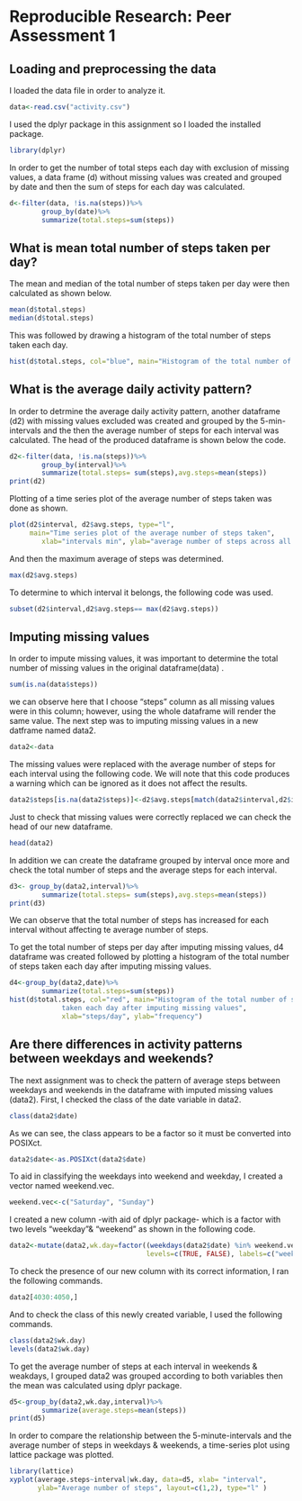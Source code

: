 Reproducible Research: Peer Assessment 1
========================
## Loading and preprocessing the data
I loaded the data file in order to analyze it.
```r
data<-read.csv("activity.csv")
```
I used the dplyr package in this assignment so I loaded the installed package.
```r
library(dplyr)
```
In order to get the number of total steps each day with exclusion of missing values,
a data frame (d) without missing values was created and grouped by date and then the sum
of steps for each day was calculated.
```r
d<-filter(data, !is.na(steps))%>%
        group_by(date)%>%
        summarize(total.steps=sum(steps))
```
## What is mean total number of steps taken per day?
The mean and median of the total number of steps taken per day were then calculated as shown below.
```r
mean(d$total.steps)
median(d$total.steps)
```
This was followed by drawing a histogram of the total number of steps taken each day.
```r
hist(d$total.steps, col="blue", main="Histogram of the total number of steps taken each day",xlab="steps/day", ylab="frequency")
```
## What is the average daily activity pattern?
In order to detrmine the average daily activity pattern, another dataframe (d2) with missing values excluded was created and grouped by the 5-min-intervals and the then the average number of steps for each interval was calculated. The head of the produced dataframe is shown below the code.
```r
d2<-filter(data, !is.na(steps))%>%
        group_by(interval)%>%
        summarize(total.steps= sum(steps),avg.steps=mean(steps))
print(d2)
```
Plotting of a time series plot of the average number of steps taken was done as shown.
```r
plot(d2$interval, d2$avg.steps, type="l",
     main="Time series plot of the average number of steps taken",
        xlab="intervals min", ylab="average number of steps across all days")
```
And then the maximum average of steps was determined.
```r
max(d2$avg.steps)
```
To determine to which interval it belongs, the following code was used.
```r
subset(d2$interval,d2$avg.steps== max(d2$avg.steps))
```
## Imputing missing values
In order to impute missing values, it was important to determine the total number of missing values in the original dataframe(data) .
```r
sum(is.na(data$steps))
```
we can observe here that I choose "steps" column  as all missing values were in this column; however, using the whole dataframe will render the same value.
The next step was to imputing missing values in a new datframe named data2.
```r
data2<-data
```
The missing values were replaced with the average number of steps for each interval using the following code. We will note that this code produces a warning which can be ignored as it does not affect the results.
```r
data2$steps[is.na(data2$steps)]<-d2$avg.steps[match(data2$interval,d2$interval)]
```
Just to check that missing values were correctly replaced we can check the head of our new dataframe.
```r
head(data2)
```
In addition we can create the dataframe grouped by interval once more and check the total number of steps and the average steps for each interval.
```r
d3<- group_by(data2,interval)%>%
        summarize(total.steps= sum(steps),avg.steps=mean(steps))
print(d3)
```
We can observe that the total number of steps has increased for each interval without affecting te average number of steps.

To get the total number of steps per day after imputing missing values, d4 dataframe was created followed by plotting a histogram of the total number of steps taken each day after imputing missing values.
```r
d4<-group_by(data2,date)%>%
        summarize(total.steps=sum(steps))
hist(d$total.steps, col="red", main="Histogram of the total number of steps 
             taken each day after imputing missing values",
             xlab="steps/day", ylab="frequency")
```
## Are there differences in activity patterns between weekdays and weekends?
The next assignment was to check the pattern of average steps between weekdays and weekends in the dataframe with imputed missing values (data2).
First, I checked the class of the date variable in data2.
```r
class(data2$date)
```
As we can see, the class appears to be a factor so it must be converted into POSIXct.
```r
data2$date<-as.POSIXct(data2$date)
```
To aid in classifying the weekdays into weekend and weekday, I created a vector named weekend.vec.
```r
weekend.vec<-c("Saturday", "Sunday")
```
I created a new column -with aid of dplyr package-  which is a factor with two levels "weekday"& "weekend" as shown in the following code.
```r
data2<-mutate(data2,wk.day=factor((weekdays(data2$date) %in% weekend.vec), 
                                  levels=c(TRUE, FALSE), labels=c("weekend", "weekday")))
```
To check the presence of our new column with its correct information, I ran the following commands.
```r
data2[4030:4050,]
```
And to check the class of this newly created variable, I used the following commands.
```r
class(data2$wk.day)
levels(data2$wk.day)
```
To get the average number of steps at each interval in weekends & weakdays, I grouped data2 was grouped according to both variables then the mean was calculated using dplyr package.
```r
d5<-group_by(data2,wk.day,interval)%>%
        summarize(average.steps=mean(steps))
print(d5)
```
In order to compare the relationship between  the 5-minute-intervals and the average number of steps in weekdays & weekends, a time-series plot using lattice package was plotted.
```r
library(lattice)
xyplot(average.steps~interval|wk.day, data=d5, xlab= "interval", 
       ylab="Average number of steps", layout=c(1,2), type="l" )
```
